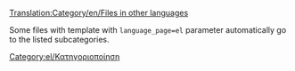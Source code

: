 [[Translation:Category/en/Files in other languages]]

{{en/Bilingual box| El
| ''Αυτή η σελίδα περιέχει μια λίστα για ένα ευρύ φάσμα '''αρχείων (εικόνων) στα Ελληνικά''' στο OpenTTTD Wiki.''
| ''This page provides an index for a wide range of '''files (images) in Greek''' in OpenTTD Wiki.''}}

Some files with {{en/s|Other languages files}} template with <code>language_page=el</code> parameter automatically go to the listed subcategories.

[[Category:el/Κατηγοριοποίηση]]